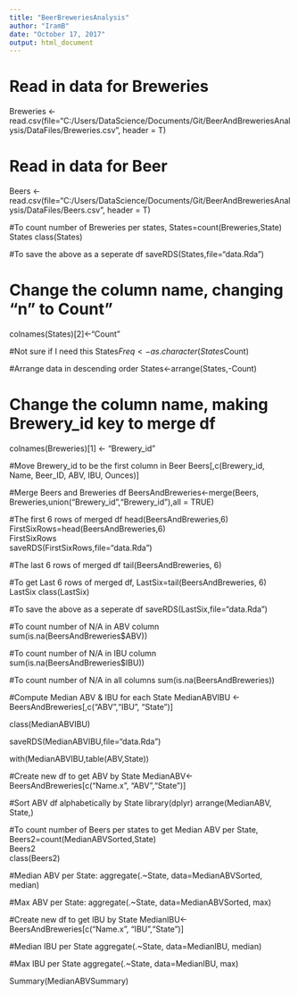 ---
title: "BeerBreweriesAnalysis"
author: "IramB"
date: "October 17, 2017"
output: html_document
---
# Read in data for Breweries  

Breweries <- read.csv(file="C:/Users/DataScience/Documents/Git/BeerAndBreweriesAnalysis/DataFiles/Breweries.csv", header = T)  


# Read in data for Beer 
Beers <- read.csv(file="C:/Users/DataScience/Documents/Git/BeerAndBreweriesAnalysis/DataFiles/Beers.csv", header = T)   



#To count number of Breweries per states,
States=count(Breweries,State)
States
class(States)  


#To save the above as a seperate df
saveRDS(States,file="data.Rda")  


# Change the column name, changing "n" to Count"
colnames(States)[2]<-"Count"  

#Not sure if I need this
States$Freq<-as.character(States$Count)


#Arrange data in descending order
States<-arrange(States,-Count)  


# Change the column name, making Brewery_id key to merge df  
colnames(Breweries)[1] <- "Brewery_id"  



#Move Brewery_id to be the first column in Beer
Beers[,c(Brewery_id, Name, Beer_ID, ABV, IBU, Ounces)]  



#Merge Beers and Breweries df
BeersAndBreweries<-merge(Beers, Breweries,union("Brewery_id","Brewery_id"),all = TRUE)   



#The first 6 rows of merged df
head(BeersAndBreweries,6)  
FirstSixRows=head(BeersAndBreweries,6)  
FirstSixRows  
saveRDS(FirstSixRows,file="data.Rda")  




#The last 6 rows of merged df
tail(BeersAndBreweries, 6)


#To get Last 6 rows of merged df,
LastSix=tail(BeersAndBreweries, 6)
LastSix
class(LastSix)  


#To save the above as a seperate df
saveRDS(LastSix,file="data.Rda")  


#To count number of N/A in ABV column
sum(is.na(BeersAndBreweries$ABV))   

#To count number of N/A in IBU column
sum(is.na(BeersAndBreweries$IBU))   


#To count number of N/A in all columns
sum(is.na(BeersAndBreweries))   


#Compute Median ABV & IBU for each State
MedianABVIBU <- BeersAndBreweries[,c("ABV","IBU", "State")]   

class(MedianABVIBU)  

saveRDS(MedianABVIBU,file="data.Rda") 


with(MedianABVIBU,table(ABV,State))

#Create new df to get ABV by State
MedianABV<-BeersAndBreweries[c("Name.x", "ABV","State")]  


#Sort ABV df alphabetically by State
library(dplyr)
arrange(MedianABV, State,)  


#To count number of Beers per states to get Median ABV per State,
Beers2=count(MedianABVSorted,State)  
Beers2  
class(Beers2)  


#Median ABV per State:
aggregate(.~State, data=MedianABVSorted, median)  

#Max ABV per State:
aggregate(.~State, data=MedianABVSorted, max) 


#Create new df to get IBU by State
MedianIBU<-BeersAndBreweries[c("Name.x", "IBU","State")] 


#Median IBU per State
aggregate(.~State, data=MedianIBU, median)  


#Max IBU per State
aggregate(.~State, data=MedianIBU, max)  

Summary(MedianABVSummary)   